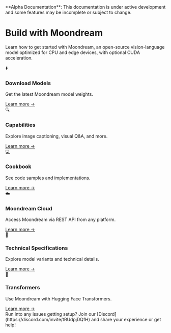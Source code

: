 
<Callout type="warning" emoji="🚧">
  **Alpha Documentation**: This documentation is under active development and some features may be incomplete or subject to change.
</Callout>

# Build with Moondream

Learn how to get started with Moondream, an open-source vision-language model optimized for CPU and edge devices, with optional CUDA acceleration.

<div className="grid grid-cols-1 md:grid-cols-2 lg:grid-cols-3 gap-4 mt-8">
  <div className="flex flex-col p-6 bg-white rounded-lg shadow hover:shadow-md transition-shadow">
    <div className="text-2xl mb-2">⬇️</div>
    <h3 className="text-xl font-semibold mb-2">Download Models</h3>
    <p className="text-gray-600 mb-4">Get the latest Moondream model weights.</p>
    <a href="/model-downloads" className="text-blue-500 hover:text-blue-600 mt-auto">Learn more →</a>
  </div>

  <div className="flex flex-col p-6 bg-white rounded-lg shadow hover:shadow-md transition-shadow">
    <div className="text-2xl mb-2">🔍</div>
    <h3 className="text-xl font-semibold mb-2">Capabilities</h3>
    <p className="text-gray-600 mb-4">Explore image captioning, visual Q&A, and more.</p>
    <a href="/local-deployment/getting-started" className="text-blue-500 hover:text-blue-600 mt-auto">Learn more →</a>
  </div>

  <div className="flex flex-col p-6 bg-white rounded-lg shadow hover:shadow-md transition-shadow">
    <div className="text-2xl mb-2">💻</div>
    <h3 className="text-xl font-semibold mb-2">Cookbook</h3>
    <p className="text-gray-600 mb-4">See code samples and implementations.</p>
    <a href="/cookbook/basic-usage" className="text-blue-500 hover:text-blue-600 mt-auto">Learn more →</a>
  </div>

  <div className="flex flex-col p-6 bg-white rounded-lg shadow hover:shadow-md transition-shadow">
    <div className="text-2xl mb-2">☁️</div>
    <h3 className="text-xl font-semibold mb-2">Moondream Cloud</h3>
    <p className="text-gray-600 mb-4">Access Moondream via REST API from any platform.</p>
    <a href="/cloud/getting-started" className="text-blue-500 hover:text-blue-600 mt-auto">Learn more →</a>
  </div>

  <div className="flex flex-col p-6 bg-white rounded-lg shadow hover:shadow-md transition-shadow">
    <div className="text-2xl mb-2">📱</div>
    <h3 className="text-xl font-semibold mb-2">Technical Specifications</h3>
    <p className="text-gray-600 mb-4">Explore model variants and technical details.</p>
    <a href="/technical-specifications" className="text-blue-500 hover:text-blue-600 mt-auto">Learn more →</a>
  </div>

  <div className="flex flex-col p-6 bg-white rounded-lg shadow hover:shadow-md transition-shadow">
    <div className="text-2xl mb-2">🤗</div>
    <h3 className="text-xl font-semibold mb-2">Transformers</h3>
    <p className="text-gray-600 mb-4">Use Moondream with Hugging Face Transformers.</p>
    <a href="/advanced/transformers" className="text-blue-500 hover:text-blue-600 mt-auto">Learn more →</a>
  </div>
</div>

<Callout>
  Run into any issues getting setup? Join our [Discord](https://discord.com/invite/tRUdpjDQfH) and share your experience or get help!
</Callout>